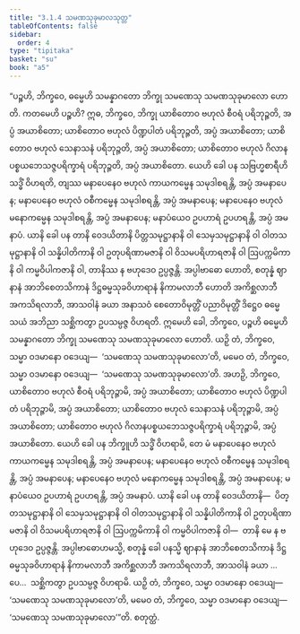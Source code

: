 ```yaml
---
title: "3.1.4 သမဏသုခုမာလသုတ္တ"
tableOfContents: false
sidebar:
  order: 4
type: "tipitaka"
basket: "su"
book: "a5"
---
```



<DynamicBreadcrumb />

<Division number="104" book="a5" e="ch" v="16" p="115">

<Paragraph number="634" book="a5">
“ပဉ္စဟိ, ဘိက္ခဝေ, ဓမ္မေဟိ သမန္နာဂတော ဘိက္ခု သမဏေသု သမဏသုခုမာလော ဟောတိ.
</Paragraph>

<Paragraph number="635" book="a5">
ကတမေဟိ ပဉ္စဟိ? ဣဓ, ဘိက္ခဝေ, ဘိက္ခု ယာစိတောဝ ဗဟုလံ စီဝရံ ပရိဘုဉ္ဇတိ, အပ္ပံ အယာစိတော; ယာစိတောဝ ဗဟုလံ ပိဏ္ဍပါတံ ပရိဘုဉ္ဇတိ, အပ္ပံ အယာစိတော; ယာစိတောဝ ဗဟုလံ သေနာသနံ ပရိဘုဉ္ဇတိ, အပ္ပံ အယာစိတော; ယာစိတောဝ ဗဟုလံ ဂိလာနပစ္စယဘေသဇ္ဇပရိက္ခာရံ ပရိဘုဉ္ဇတိ, အပ္ပံ အယာစိတော. ယေဟိ ခေါ ပန သဗြဟ္မစာရီဟိ သဒ္ဓိံ ဝိဟရတိ, တျဿ မနာပေနေဝ ဗဟုလံ ကာယကမ္မေန သမုဒါစရန္တိ, အပ္ပံ အမနာပေန; မနာပေနေဝ ဗဟုလံ ဝစီကမ္မေန သမုဒါစရန္တိ, အပ္ပံ အမနာပေန; မနာပေနေဝ ဗဟုလံ မနောကမ္မေန သမုဒါစရန္တိ, အပ္ပံ အမနာပေန; မနာပံယေဝ ဥပဟာရံ ဥပဟရန္တိ, အပ္ပံ အမနာပံ. ယာနိ ခေါ ပန တာနိ ဝေဒယိတာနိ ပိတ္တသမုဋ္ဌာနာနိ ဝါ သေမှသမုဋ္ဌာနာနိ ဝါ ဝါတသမုဋ္ဌာနာနိ ဝါ သန္နိပါတိကာနိ ဝါ ဥတုပရိဏာမဇာနိ ဝါ ဝိသမပရိဟာရဇာနိ ဝါ ဩပက္ကမိကာနိ ဝါ ကမ္မဝိပါကဇာနိ ဝါ, တာနိဿ န ဗဟုဒေဝ ဥပ္ပဇ္ဇန္တိ. အပ္ပါဗာဓော ဟောတိ, စတုန္နံ ဈာနာနံ အာဘိစေတသိကာနံ ဒိဋ္ဌဓမ္မသုခဝိဟာရာနံ နိကာမလာဘီ ဟောတိ အကိစ္ဆလာဘီ အကသိရလာဘီ, အာသဝါနံ ခယာ အနာသဝံ စေတောဝိမုတ္တိံ ပညာဝိမုတ္တိံ ဒိဋ္ဌေဝ ဓမ္မေ သယံ အဘိညာ သစ္ဆိကတွာ ဥပသမ္ပဇ္ဇ ဝိဟရတိ. ဣမေဟိ ခေါ, ဘိက္ခဝေ, ပဉ္စဟိ ဓမ္မေဟိ သမန္နာဂတော ဘိက္ခု သမဏေသု သမဏသုခုမာလော ဟောတိ.
</Paragraph>

<Paragraph number="636" book="a5">
ယဉှိ တံ, ဘိက္ခဝေ, သမ္မာ ဝဒမာနော ဝဒေယျ—  ‘သမဏေသု သမဏသုခုမာလော’တိ, မမေဝ တံ, ဘိက္ခဝေ, သမ္မာ ဝဒမာနော ဝဒေယျ—  ‘သမဏေသု သမဏသုခုမာလော’တိ. အဟဉှိ, ဘိက္ခဝေ, ယာစိတောဝ ဗဟုလံ စီဝရံ ပရိဘုဉ္ဇာမိ, အပ္ပံ အယာစိတော; ယာစိတောဝ ဗဟုလံ ပိဏ္ဍပါတံ ပရိဘုဉ္ဇာမိ, အပ္ပံ အယာစိတော; ယာစိတောဝ ဗဟုလံ သေနာသနံ ပရိဘုဉ္ဇာမိ, အပ္ပံ အယာစိတော; ယာစိတောဝ ဗဟုလံ ဂိလာနပစ္စယဘေသဇ္ဇပရိက္ခာရံ ပရိဘုဉ္ဇာမိ, အပ္ပံ အယာစိတော. ယေဟိ ခေါ ပန ဘိက္ခူဟိ သဒ္ဓိံ ဝိဟရာမိ, တေ မံ မနာပေနေဝ ဗဟုလံ ကာယကမ္မေန သမုဒါစရန္တိ, အပ္ပံ အမနာပေန; မနာပေနေဝ ဗဟုလံ ဝစီကမ္မေန သမုဒါစရန္တိ, အပ္ပံ အမနာပေန; မနာပေနေဝ ဗဟုလံ မနောကမ္မေန သမုဒါစရန္တိ, အပ္ပံ အမနာပေန; မနာပံယေဝ ဥပဟာရံ ဥပဟရန္တိ, အပ္ပံ အမနာပံ. ယာနိ ခေါ ပန တာနိ ဝေဒယိတာနိ—  ပိတ္တသမုဋ္ဌာနာနိ ဝါ သေမှသမုဋ္ဌာနာနိ ဝါ ဝါတသမုဋ္ဌာနာနိ ဝါ သန္နိပါတိကာနိ ဝါ ဥတုပရိဏာမဇာနိ ဝါ ဝိသမပရိဟာရဇာနိ ဝါ ဩပက္ကမိကာနိ ဝါ ကမ္မဝိပါကဇာနိ ဝါ—  တာနိ မေ န ဗဟုဒေဝ ဥပ္ပဇ္ဇန္တိ. အပ္ပါဗာဓောဟမသ္မိ, စတုန္နံ ခေါ ပနသ္မိ ဈာနာနံ အာဘိစေတသိကာနံ ဒိဋ္ဌဓမ္မသုခဝိဟာရာနံ နိကာမလာဘီ အကိစ္ဆလာဘီ အကသိရလာဘီ, အာသဝါနံ ခယာ …ပေ…  သစ္ဆိကတွာ ဥပသမ္ပဇ္ဇ ဝိဟရာမိ.
</Paragraph>

<Paragraph number="637" book="a5">
ယဉှိ တံ, ဘိက္ခဝေ, သမ္မာ ဝဒမာနော ဝဒေယျ—  ‘သမဏေသု သမဏသုခုမာလော’တိ, မမေဝ တံ, ဘိက္ခဝေ, သမ္မာ ဝဒမာနော ဝဒေယျ—  ‘သမဏေသု သမဏသုခုမာလော’”တိ.

</Paragraph>
</Division>

<Paragraph number="638" type="center" book="a5">
စတုတ္ထံ.
</Paragraph>